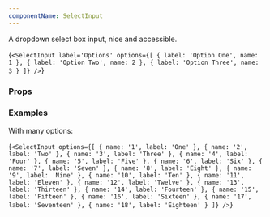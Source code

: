 ```yaml
---
componentName: SelectInput
---
```


A dropdown select box input, nice and accessible.

<LiveComponent>{`<SelectInput
  label='Options'
  options={[
    { label: 'Option One', name: 1 },
    { label: 'Option Two', name: 2 },
    { label: 'Option Three', name: 3 }
  ]}
/>`}</LiveComponent>

<UsageDetails packageName="@hashicorp/react-select-input" />

### Props

<PropsTable props={componentProps} />

### Examples

With many options:

<LiveComponent>{`<SelectInput
  options={[
    {
      name: '1',
      label: 'One'
    },
    {
      name: '2',
      label: 'Two'
    },
    {
      name: '3',
      label: 'Three'
    },
    {
      name: '4',
      label: 'Four'
    },
    {
      name: '5',
      label: 'Five'
    },
    {
      name: '6',
      label: 'Six'
    },
    {
      name: '7',
      label: 'Seven'
    },
    {
      name: '8',
      label: 'Eight'
    },
    {
      name: '9',
      label: 'Nine'
    },
    {
      name: '10',
      label: 'Ten'
    },
    {
      name: '11',
      label: 'Eleven'
    },
    {
      name: '12',
      label: 'Twelve'
    },
    {
      name: '13',
      label: 'Thirteen'
    },
    {
      name: '14',
      label: 'Fourteen'
    },
    {
      name: '15',
      label: 'Fifteen'
    },
    {
      name: '16',
      label: 'Sixteen'
    },
    {
      name: '17',
      label: 'Seventeen'
    },
    {
      name: '18',
      label: 'Eighteen'
    }
  ]}
/>`}</LiveComponent>

